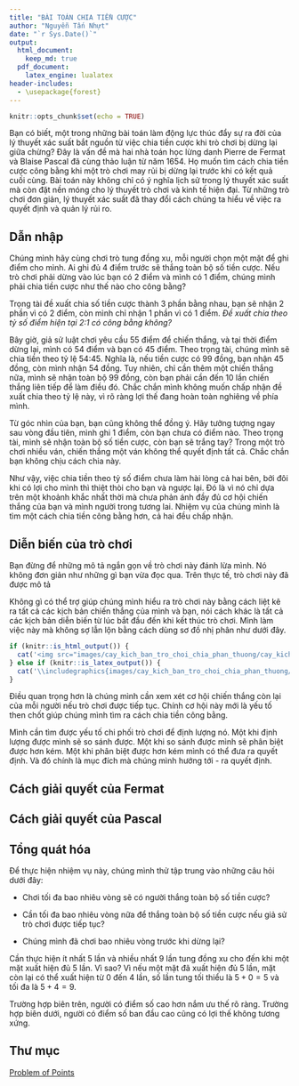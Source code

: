 ---
title: "BÀI TOÁN CHIA TIỀN CƯỢC"
author: "Nguyễn Tấn Nhựt"
date: "`r Sys.Date()`"
output:
  html_document:
    keep_md: true
  pdf_document: 
    latex_engine: lualatex
header-includes:
  - \usepackage{forest}
---

```{r setup, include=FALSE}
knitr::opts_chunk$set(echo = TRUE)
```

Bạn có biết, một trong những bài toán làm động lực thúc đẩy sự ra đời của lý thuyết xác suất bắt nguồn từ việc chia tiền cược khi trò chơi bị dừng lại giữa chừng? Đây là vấn đề mà hai nhà toán học lừng danh Pierre de Fermat và Blaise Pascal đã cùng thảo luận từ năm 1654. Họ muốn tìm cách chia tiền cược công bằng khi một trò chơi may rủi bị dừng lại trước khi có kết quả cuối cùng. Bài toán này không chỉ có ý nghĩa lịch sử trong lý thuyết xác suất mà còn đặt nền móng cho lý thuyết trò chơi và kinh tế hiện đại. Từ những trò chơi đơn giản, lý thuyết xác suất đã thay đổi cách chúng ta hiểu về việc ra quyết định và quản lý rủi ro.

## Dẫn nhập

Chúng mình hãy cùng chơi trò tung đồng xu, mỗi người chọn một mặt để ghi điểm cho mình. Ai ghi đủ 4 điểm trước sẽ thắng toàn bộ số tiền cược. Nếu trò chơi phải dừng vào lúc bạn có 2 điểm và mình có 1 điểm, chúng mình phải chia tiền cược như thế nào cho công bằng?

Trọng tài đề xuất chia số tiền cược thành 3 phần bằng nhau, bạn sẽ nhận 2 phần vì có 2 điểm, còn mình chỉ nhận 1 phần vì có 1 điểm. *Đề xuất chia theo tỷ số điểm hiện tại 2:1 có công bằng không?*

Bây giờ, giả sử luật chơi yêu cầu 55 điểm để chiến thắng, và tại thời điểm dừng lại, mình có 54 điểm và bạn có 45 điểm. Theo trọng tài, chúng mình sẽ chia tiền theo tỷ lệ 54:45. Nghĩa là, nếu tiền cược có 99 đồng, bạn nhận 45 đồng, còn mình nhận 54 đồng. Tuy nhiên, chỉ cần thêm một chiến thắng nữa, mình sẽ nhận toàn bộ 99 đồng, còn bạn phải cần đến 10 lần chiến thắng liên tiếp để làm điều đó. Chắc chắn mình không muốn chấp nhận đề xuất chia theo tỷ lệ này, vì rõ ràng lợi thế đang hoàn toàn nghiêng về phía mình.

Từ góc nhìn của bạn, bạn cũng không thể đồng ý. Hãy tưởng tượng ngay sau vòng đầu tiên, mình ghi 1 điểm, còn bạn chưa có điểm nào. Theo trọng tài, mình sẽ nhận toàn bộ số tiền cược, còn bạn sẽ trắng tay? Trong một trò chơi nhiều ván, chiến thắng một ván không thể quyết định tất cả. Chắc chắn bạn không chịu cách chia này.

Như vậy, việc chia tiền theo tỷ số điểm chưa làm hài lòng cả hai bên, bởi đôi khi có lợi cho mình thì thiệt thòi cho bạn và ngược lại. Đó là vì nó chỉ dựa trên một khoảnh khắc nhất thời mà chưa phản ánh đầy đủ cơ hội chiến thắng của bạn và mình người trong tương lai. Nhiệm vụ của chúng mình là tìm một cách chia tiền công bằng hơn, cả hai đều chấp nhận.

## Diễn biến của trò chơi

Bạn đừng để những mô tả ngắn gọn về trò chơi này đánh lừa mình. Nó không đơn giản như những gì bạn vừa đọc qua. Trên thực tế, trò chơi này đã được mô tả

Không gì có thể trợ giúp chúng mình hiểu ra trò chơi này bằng cách liệt kê ra tất cả các kịch bản chiến thắng của mình và bạn, nói cách khác là tất cả các kịch bản diễn biến từ lúc bắt đầu đến khi kết thúc trò chơi. Mình làm việc này mà không sợ lẫn lộn bằng cách dùng sơ đồ nhị phân như dưới đây.

```{r, echo=FALSE, results='asis'}
if (knitr::is_html_output()) {
  cat('<img src="images/cay_kich_ban_tro_choi_chia_phan_thuong/cay_kich_ban_tro_choi_chia_phan_thuong.svg" alt="Hình vẽ TikZ dưới dạng SVG">')
} else if (knitr::is_latex_output()) {
  cat('\\includegraphics{images/cay_kich_ban_tro_choi_chia_phan_thuong/cay_kich_ban_tro_choi_chia_phan_thuong.pdf}')
}
```

<!--![Hình vẽ TikZ dưới dạng SVG](images/cay_kich_ban_tro_choi_chia_phan_thuong/cay_kich_ban_tro_choi_chia_phan_thuong.svg)

![Hình vẽ TikZ dưới dạng SVG](images/cay_kich_ban_tro_choi_chia_phan_thuong/cay_kich_ban_tro_choi_chia_phan_thuong.pdf)-->

Điều quan trọng hơn là chúng mình cần xem xét cơ hội chiến thắng còn lại của mỗi người nếu trò chơi được tiếp tục. Chính cơ hội này mới là yếu tố then chốt giúp chúng mình tìm ra cách chia tiền công bằng.

Mình cần tìm được yếu tố chi phối trò chơi để định lượng nó. Một khi định lượng được mình sẽ so sánh được. Một khi so sánh được mình sẽ phân biệt được hơn kém. Một khi phân biệt được hơn kém mình có thể đưa ra quyết định. Và đó chính là mục đích mà chúng mình hướng tới - ra quyết định.

## Cách giải quyết của Fermat

## Cách giải quyết của Pascal

## Tổng quát hóa

Để thực hiện nhiệm vụ này, chúng mình thử tập trung vào những câu hỏi dưới đây:

-   Chơi tối đa bao nhiêu vòng sẽ có người thắng toàn bộ số tiền cược?

-   Cần tối đa bao nhiêu vòng nữa để thắng toàn bộ số tiền cược nếu giả sử trò chơi được tiếp tục?

-   Chúng mình đã chơi bao nhiêu vòng trước khi dừng lại?

Cần thực hiện ít nhất 5 lần và nhiều nhất 9 lần tung đồng xu cho đến khi một mặt xuất hiện đủ 5 lần. Vì sao? Vì nếu một mặt đã xuất hiện đủ 5 lần, mặt còn lại có thể xuất hiện từ 0 đến 4 lần, số lần tung tối thiểu là $5+0=5$ và tối đa là $5+4=9$.

Trường hợp biên trên, người có điểm số cao hơn nắm ưu thế rõ ràng. Trường hợp biên dưới, người có điểm số ban đầu cao cũng có lợi thế không tương xứng.

## Thư mục

[Problem of Points](https://en.wikipedia.org/wiki/Problem_of_points)
